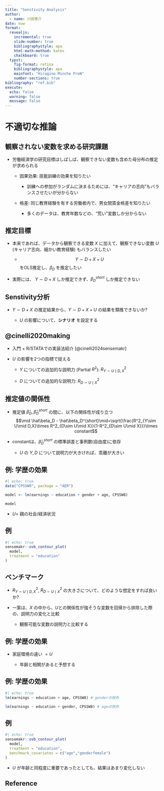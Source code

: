 ```yaml
---
title: "Senstivity Analysis"
author:
  - name: 川田恵介
date: now
format:
  revealjs:
    incremental: true 
    slide-number: true
    bibliographystyle: apa
    html-math-method: katex
    chalkboard: true
  typst:
    fig-format: retina
    bibliographystyle: apa
    mainfont: "Hiragino Mincho ProN"
    number-sections: true
bibliography: "ref.bib"
execute: 
  echo: false
  warning: false
  message: false
---
```


# 不適切な推論

## 観察されない変数を求める研究課題

- 労働経済学の研究目標はしばしば、観察できない変数も含めた母分布の推定が求められる

  - 因果効果: 技能訓練の効果を知りたい
  
    - 訓練への参加がランダムに決まるためには、"キャリアの志向"もバランスさせたいが分からない
  
  - 格差: 同じ教育経験を有する労働者内で、男女間賃金格差を知りたい
  
    - 多くのデータは、教育年数などの、"荒い"変数しか分からない

## 推定目標

- 本来であれば、データから観察できる変数 $X$ に加えて、観察できない変数 $U$ (キャリア志向、細かい教育経験) もバランスしたい 

  - $$Y\sim D + X + U$$ をOLS推定し、$\beta_D$ を推定したい
  
- 実際には、 $Y\sim D + X$ しか推定できず、$\beta_D^{short}$ しか推定できない

## Senstivity分析

- $Y\sim D + X$ の推定結果から、$Y\sim D + X + U$ の結果を類推できないか?

  - $U$ の影響について、**シナリオ** を設定する

## @cinelli2020making

- 入門 $+$ R/STATAでの実装法紹介 [@cinelli2024sensemakr]

- $U$ の影響を2つの指標で捉える

  - $Y$ についての追加的な説明力 (Partial $R^2$): $R_{Y\sim U\mid D,X}^2$
  
  - $D$ についての追加的な説明力: $R_{D\sim U\mid X}^2$

## 推定値の関係性

- 推定値 $\hat\beta_D,\hat\beta_D^{short}$ の間に、以下の関係性が成り立つ $$\mid \hat\beta_D - \hat\beta_D^{short}\mid=\sqrt{\frac{R^2_{Y\sim U\mid D,X}\times R^2_{D\sim U\mid X}}{1-R^2_{D\sim U\mid X}}}\times constant$$

- constantは、$\hat\beta_D^{short}$ の標準誤差と事例数(自由度)に依存

  - $U$ の $Y,D$ について説明力が大きければ、乖離が大きい

## 例: 学歴の効果

```r
#| echo: true
data("CPSSW8", package = "AER")

model <- lm(earnings ~ education + gender + age, CPSSW8)

model
```

- $U=$ 親の社会/経済状況

## 例

```r
#| echo: true
sensemakr::ovb_contour_plot(
  model,
  treatment = "education"
)
```

## ベンチマーク

- $R_{Y\sim U\mid D,X}^2$, $R_{D\sim U\mid X}^2$ の大きさについて、どのような想定をすれば良いか?

- 一案は、$X$ の中から、$U$との関係性が強そうな変数を回帰から排除した際の、説明力の変化と比較

  - 観察可能な変数の説明力と比較する

## 例: 学歴の効果

- 家庭環境の違い $=U$

  - 年齢と相関があると予想する

## 例: 学歴の効果

```r
#| echo: true
lm(earnings ~ education + age, CPSSW8) # genderの除外

lm(earnings ~ education + gender, CPSSW8) # ageの除外
```

## 例

```r
#| echo: true
sensemakr::ovb_contour_plot(
  model,
  treatment = "education",
  benchmark_covariates = c("age","genderfemale")
)
```

- $U$ が年齢と同程度に重要であったとしても、結果はあまり変化しない

## Reference

